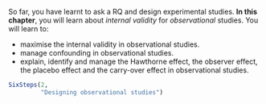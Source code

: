 ::: {.objectivesBox .objectives data-latex="{iconmonstr-target-4-240.png}"}
So far, you have learnt to ask a RQ and design experimental studies.
**In this chapter**, you will learn about *internal validity* for *observational* studies. 
You will learn to:

* maximise the internal validity in observational studies.
* manage confounding in observational studies.
* explain, identify and manage the Hawthorne effect, the observer effect, the placebo effect and the carry-over effect in observational studies.
:::


```r
SixSteps(2, 
         "Designing observational studies")
```